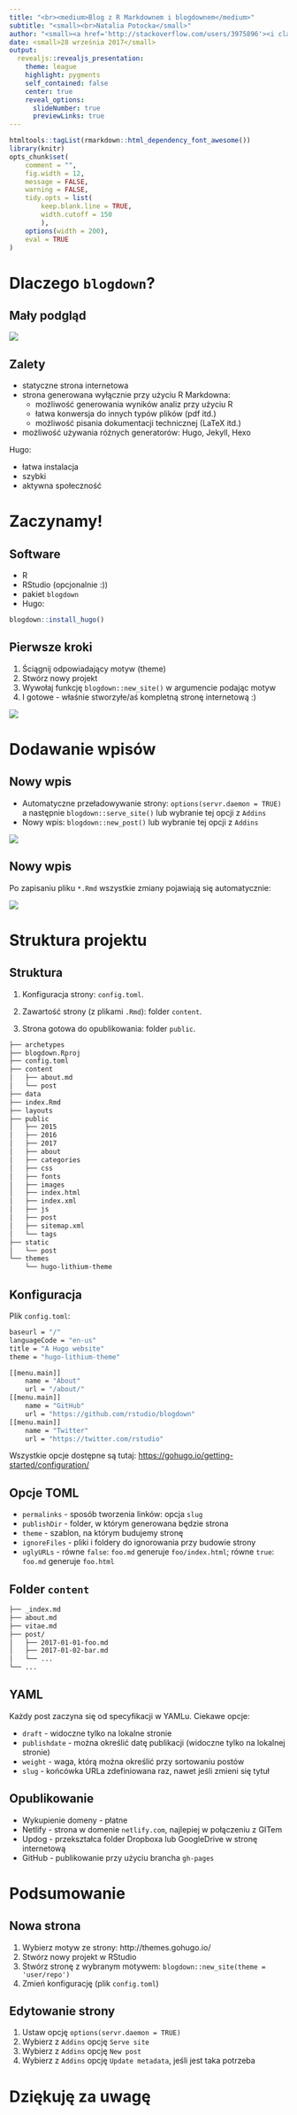 ```yaml
---
title: "<br><medium>Blog z R Markdownem i blogdownem</medium>"
subtitle: "<small><br>Natalia Potocka</small>"
author: "<small><a href='http://stackoverflow.com/users/3975896'><i class='fa fa-stack-overflow'></i></a>&nbsp;&nbsp;<a href='https://github.com/potockan'><i class='fa fa-github'></i></a>&nbsp;&nbsp;<a href='mailto:potockan@gmail.com'><i class='fa fa-envelope-o'></i></a></small><br>"
date: <small>28 września 2017</small>
output:
  revealjs::revealjs_presentation:
    theme: league
    highlight: pygments
    self_contained: false
    center: true
    reveal_options:
      slideNumber: true
      previewLinks: true
---
```




```r
htmltools::tagList(rmarkdown::html_dependency_font_awesome())
library(knitr) 
opts_chunk$set(
	comment = "",
	fig.width = 12, 
	message = FALSE,
	warning = FALSE,
	tidy.opts = list(
		keep.blank.line = TRUE,	
		width.cutoff = 150
		),
	options(width = 200),
	eval = TRUE
)
```

# Dlaczego `blogdown`?

## Mały podgląd

![](img/s006_hugo_themes.png)

## Zalety

- statyczne strona internetowa
- strona generowana wyłącznie przy użyciu R Markdowna:
    + możliwość generowania wyników analiz przy użyciu R
    + łatwa konwersja do innych typów plików (pdf itd.)
    + możliwość pisania dokumentacji technicznej (LaTeX itd.)
- możliwość używania różnych generatorów: Hugo, Jekyll, Hexo

Hugo:

- łatwa instalacja
- szybki
- aktywna społeczność

# Zaczynamy!

## Software

- R
- RStudio (opcjonalnie :))
- pakiet `blogdown`
- Hugo: 

```r
blogdown::install_hugo()
```

## Pierwsze kroki

1. Ściągnij odpowiadający motyw (theme)
1. Stwórz nowy projekt
2. Wywołaj funkcję `blogdown::new_site()` w argumencie podając motyw
3. I gotowe - właśnie stworzyłe/aś kompletną stronę internetową :)

![](img/s007_new_site.png)


# Dodawanie wpisów

## Nowy wpis

- Automatyczne przeładowywanie strony: `options(servr.daemon = TRUE)` a następnie `blogdown::serve_site()` lub wybranie tej opcji z `Addins`
- Nowy wpis: `blogdown::new_post()` lub wybranie tej opcji z `Addins`

![](img/s008_new_post.png)

## Nowy wpis

Po zapisaniu pliku `*.Rmd` wszystkie zmiany pojawiają się automatycznie:

![](img/s009_automatic_reload.png)


# Struktura projektu

## Struktura

1. Konfiguracja strony: `config.toml`.

2. Zawartość strony (z plikami `.Rmd`): folder `content`.

3. Strona gotowa do opublikowania: folder `public`.


```bash
├── archetypes
├── blogdown.Rproj
├── config.toml
├── content
│   ├── about.md
│   └── post
├── data
├── index.Rmd
├── layouts
├── public
│   ├── 2015
│   ├── 2016
│   ├── 2017
│   ├── about
│   ├── categories
│   ├── css
│   ├── fonts
│   ├── images
│   ├── index.html
│   ├── index.xml
│   ├── js
│   ├── post
│   ├── sitemap.xml
│   └── tags
├── static
│   └── post
└── themes
    └── hugo-lithium-theme

```
## Konfiguracja

Plik `config.toml`:

```bash
baseurl = "/"
languageCode = "en-us"
title = "A Hugo website"
theme = "hugo-lithium-theme"

[[menu.main]]
    name = "About"
    url = "/about/"
[[menu.main]]
    name = "GitHub"
    url = "https://github.com/rstudio/blogdown"
[[menu.main]]
    name = "Twitter"
    url = "https://twitter.com/rstudio"
```

Wszystkie opcje dostępne są tutaj: [https://gohugo.io/getting-started/configuration/](https://gohugo.io/getting-started/configuration/)

## Opcje TOML

- `permalinks` - sposób tworzenia linków: opcja `slug`
- `publishDir` - folder, w którym generowana będzie strona
- `theme` - szablon, na którym budujemy stronę
- `ignoreFiles` - pliki i foldery do ignorowania przy budowie strony
- `uglyURLs` - równe `false`: `foo.md` generuje `foo/index.html`; równe `true`: `foo.md` generuje `foo.html`

## Folder `content`

```bash
├── _index.md
├── about.md
├── vitae.md
├── post/
│   ├── 2017-01-01-foo.md
│   ├── 2017-01-02-bar.md
│   └── ...
└── ...
```

## YAML

Każdy post zaczyna się od specyfikacji w YAMLu. Ciekawe opcje:

- `draft` - widoczne tylko na lokalne stronie 
- `publishdate` - można określić datę publikacji (widoczne tylko na lokalnej stronie)
- `weight` - waga, którą można określić przy sortowaniu postów
- `slug` - końcówka URLa zdefiniowana raz, nawet jeśli zmieni się tytuł

## Opublikowanie

- Wykupienie domeny - płatne
- Netlify - strona w domenie `netlify.com`, najlepiej w połączeniu z GITem
- Updog - przekształca folder Dropboxa lub GoogleDrive w stronę internetową
- GitHub - publikowanie przy użyciu brancha `gh-pages`

# Podsumowanie

## Nowa strona

1. Wybierz motyw ze strony: http://themes.gohugo.io/
2. Stwórz nowy projekt w RStudio
3. Stwórz stronę z wybranym motywem: `blogdown::new_site(theme = 'user/repo')`
4. Zmień konfigurację (plik `config.toml`)

## Edytowanie strony

1. Ustaw opcję `options(servr.daemon = TRUE)`
2. Wybierz z `Addins` opcję `Serve site`
3. Wybierz z `Addins` opcję `New post`
4. Wybierz z `Addins` opcję `Update metadata`, jeśli jest taka potrzeba


# Dziękuję za uwagę

